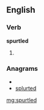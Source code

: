 ==English==

===Verb===
'''spurtled'''

# {{past of|[[spurtle]]}}

===Anagrams===
* {{alphagram|delprstu}}
* [[splurted#English|splurted]]

[[mg:spurtled]]